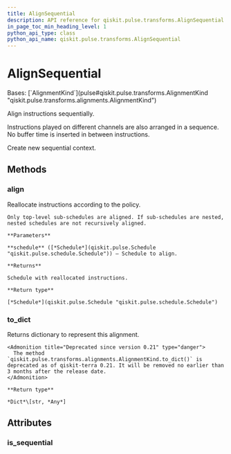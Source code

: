 ```yaml
---
title: AlignSequential
description: API reference for qiskit.pulse.transforms.AlignSequential
in_page_toc_min_heading_level: 1
python_api_type: class
python_api_name: qiskit.pulse.transforms.AlignSequential
---
```


# AlignSequential

<Class id="qiskit.pulse.transforms.AlignSequential" github="https://github.com/qiskit/qiskit/tree/stable/0.24/qiskit/pulse/transforms/alignments.py" signature="AlignSequential">
  Bases: [`AlignmentKind`](pulse#qiskit.pulse.transforms.AlignmentKind "qiskit.pulse.transforms.alignments.AlignmentKind")

  Align instructions sequentially.

  Instructions played on different channels are also arranged in a sequence. No buffer time is inserted in between instructions.

  Create new sequential context.

  ## Methods

  <span id="qiskit-pulse-transforms-alignsequential-align" />

  ### align

  <Function id="qiskit.pulse.transforms.AlignSequential.align" signature="AlignSequential.align(schedule)">
    Reallocate instructions according to the policy.

    Only top-level sub-schedules are aligned. If sub-schedules are nested, nested schedules are not recursively aligned.

    **Parameters**

    **schedule** ([*Schedule*](qiskit.pulse.Schedule "qiskit.pulse.schedule.Schedule")) – Schedule to align.

    **Returns**

    Schedule with reallocated instructions.

    **Return type**

    [*Schedule*](qiskit.pulse.Schedule "qiskit.pulse.schedule.Schedule")
  </Function>

  <span id="qiskit-pulse-transforms-alignsequential-to-dict" />

  ### to\_dict

  <Function id="qiskit.pulse.transforms.AlignSequential.to_dict" signature="AlignSequential.to_dict()">
    Returns dictionary to represent this alignment.

    <Admonition title="Deprecated since version 0.21" type="danger">
      The method `qiskit.pulse.transforms.alignments.AlignmentKind.to_dict()` is deprecated as of qiskit-terra 0.21. It will be removed no earlier than 3 months after the release date.
    </Admonition>

    **Return type**

    *Dict*\[str, *Any*]
  </Function>

  ## Attributes

  ### is\_sequential

  <Attribute id="qiskit.pulse.transforms.AlignSequential.is_sequential" name="is_sequential" />
</Class>

